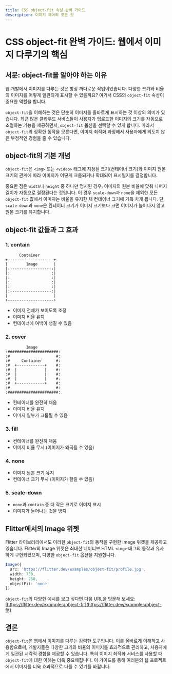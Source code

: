 ```yaml
---
title: CSS object-fit 속성 완벽 가이드
description: 이미지 제어의 모든 것
---
```

# CSS object-fit 완벽 가이드: 웹에서 이미지 다루기의 핵심

## 서문: object-fit을 알아야 하는 이유

웹 개발에서 이미지를 다루는 것은 항상 까다로운 작업이었습니다. 다양한 크기와 비율의 이미지를 어떻게 일관되게 표시할 수 있을까요? 여기서 CSS의 `object-fit` 속성이 중요한 역할을 합니다.

`object-fit`을 이해하는 것은 단순히 이미지를 올바르게 표시하는 것 이상의 의미가 있습니다. 최근 많은 클라우드 서비스들이 사용자가 업로드한 이미지의 크기를 자동으로 조절하는 기능을 제공하면서, `object-fit` 옵션을 선택할 수 있게 합니다. 따라서 `object-fit`의 정확한 동작을 모른다면, 이미지 최적화 과정에서 사용자에게 의도치 않은 부정적인 경험을 줄 수 있습니다.

## object-fit의 기본 개념

`object-fit`은 `<img>` 또는 `<video>` 태그에 지정된 크기(컨테이너 크기)와 이미지 원본 크기의 관계에 따라 이미지가 어떻게 크롭되거나 확대되어 표시될지를 결정합니다. 

중요한 점은 `width`나 `height` 중 하나만 명시된 경우, 이미지의 원본 비율에 맞춰 나머지 길이가 자동으로 결정된다는 것입니다. 이 경우 `scale-down`과 `none`을 제외한 모든 `object-fit` 값에서 이미지는 비율을 유지한 채 컨테이너 크기에 가득 차게 됩니다. 단, `scale-down`과 `none`은 컨테이너 크기가 이미지 크기보다 크면 이미지가 늘어나지 않고 원본 크기를 유지합니다.

## object-fit 값들과 그 효과

### 1. contain

```
      Container
+--------------------+
|        Image       |
|:------------------:|
|:                  :|
|:                  :|
|:                  :|
|:                  :|
|:------------------:|
|                    |
+--------------------+
```

- 이미지 전체가 보이도록 조정
- 이미지 비율 유지
- 컨테이너에 여백이 생길 수 있음

### 2. cover

```
         Image
:######################:
:#                    #:
:#     Container      #:
:#  +------------+    #:
:#  |            |    #:
:#  |            |    #:
:#  |            |    #:
:#  +------------+    #:
:#                    #:
:######################:
```

- 컨테이너를 완전히 채움
- 이미지 비율 유지
- 이미지 일부가 크롭될 수 있음

### 3. fill

- 컨테이너를 완전히 채움
- 이미지 비율 무시 (이미지가 왜곡될 수 있음)

### 4. none

- 이미지 원본 크기 유지
- 컨테이너 크기 무시 (이미지가 잘릴 수 있음)

### 5. scale-down

- `none`과 `contain` 중 더 작은 크기로 이미지 표시
- 이미지가 늘어나는 것을 방지

## Flitter에서의 Image 위젯

Flitter 라이브러리에서도 이러한 `object-fit`의 동작을 구현한 Image 위젯을 제공하고 있습니다. Flitter의 Image 위젯은 최대한 네이티브 HTML `<img>` 태그의 동작과 유사하게 구현되었으며, 다양한 `object-fit` 옵션을 지원합니다.

```typescript
Image({
  src: 'https://flitter.dev/examples/object-fit/profile.jpg',
  width: 750,
  height: 250,
  objectFit: 'none'
})
```

`object-fit`의 다양한 예시를 보고 싶다면 다음 URL을 방문해 보세요: [https://flitter.dev/examples/object-fit](https://flitter.dev/examples/object-fit)

## 결론

`object-fit`은 웹에서 이미지를 다루는 강력한 도구입니다. 이를 올바르게 이해하고 사용함으로써, 개발자들은 다양한 크기와 비율의 이미지를 효과적으로 관리하고, 사용자에게 일관된 시각적 경험을 제공할 수 있습니다. 특히 이미지 최적화 서비스를 사용할 때 `object-fit`에 대한 이해는 더욱 중요해집니다. 이 가이드를 통해 여러분의 웹 프로젝트에서 이미지를 더욱 효과적으로 다룰 수 있기를 바랍니다.